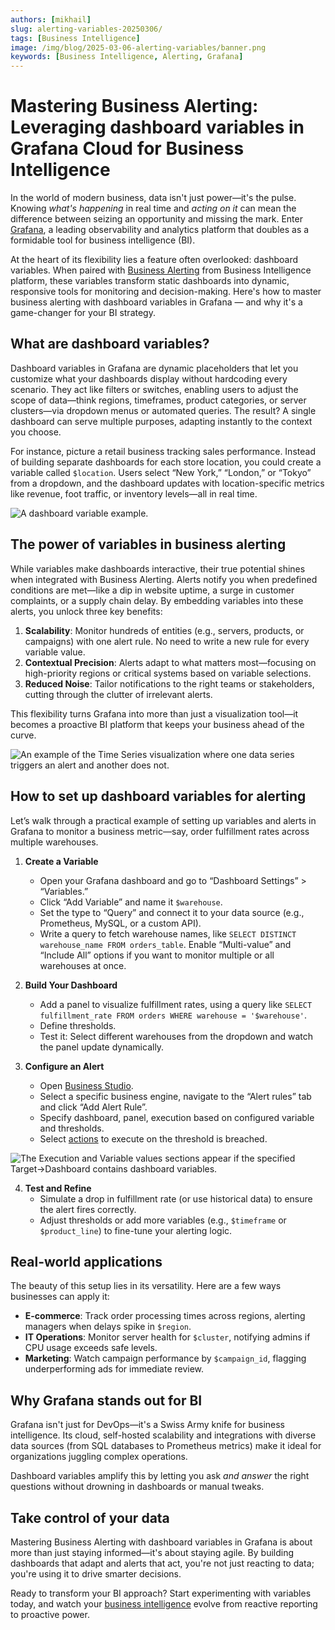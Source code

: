 ```yaml
---
authors: [mikhail]
slug: alerting-variables-20250306/
tags: [Business Intelligence]
image: /img/blog/2025-03-06-alerting-variables/banner.png
keywords: [Business Intelligence, Alerting, Grafana]
---
```



# Mastering Business Alerting: Leveraging dashboard variables in Grafana Cloud for Business Intelligence

In the world of modern business, data isn't just power—it's the pulse. Knowing _what's happening_ in real time and _acting on it_ can mean the difference between seizing an opportunity and missing the mark. Enter [Grafana](https://grafana.com), a leading observability and analytics platform that doubles as a formidable tool for business intelligence (BI).

At the heart of its flexibility lies a feature often overlooked: dashboard variables. When paired with [Business Alerting](/big/alerting/) from Business Intelligence platform, these variables transform static dashboards into dynamic, responsive tools for monitoring and decision-making. Here's how to master business alerting with dashboard variables in Grafana — and why it's a game-changer for your BI strategy.

<Youtube
  id="ey0ZSbSDxtI"
  title="Mastering Business Alerting: Dashboard Variables in Grafana Cloud."
/>

## What are dashboard variables?

Dashboard variables in Grafana are dynamic placeholders that let you customize what your dashboards display without hardcoding every scenario. They act like filters or switches, enabling users to adjust the scope of data—think regions, timeframes, product categories, or server clusters—via dropdown menus or automated queries. The result? A single dashboard can serve multiple purposes, adapting instantly to the context you choose.

For instance, picture a retail business tracking sales performance. Instead of building separate dashboards for each store location, you could create a variable called `$location`. Users select “New York,” “London,” or “Tokyo” from a dropdown, and the dashboard updates with location-specific metrics like revenue, foot traffic, or inventory levels—all in real time.

<Image
  title="A dashboard variable example."
  src="/img/blog/2025-03-06-alerting-variables/dashboard-variables.png"
/>

## The power of variables in business alerting

While variables make dashboards interactive, their true potential shines when integrated with Business Alerting. Alerts notify you when predefined conditions are met—like a dip in website uptime, a surge in customer complaints, or a supply chain delay. By embedding variables into these alerts, you unlock three key benefits:

1. **Scalability**: Monitor hundreds of entities (e.g., servers, products, or campaigns) with one alert rule. No need to write a new rule for every variable value.
2. **Contextual Precision**: Alerts adapt to what matters most—focusing on high-priority regions or critical systems based on variable selections.
3. **Reduced Noise**: Tailor notifications to the right teams or stakeholders, cutting through the clutter of irrelevant alerts.

This flexibility turns Grafana into more than just a visualization tool—it becomes a proactive BI platform that keeps your business ahead of the curve.

<Image
  title="An example of the Time Series visualization where one data series triggers an alert and another does not."
  src="/img/big/business-alerting/var-1.png"
/>

## How to set up dashboard variables for alerting

Let’s walk through a practical example of setting up variables and alerts in Grafana to monitor a business metric—say, order fulfillment rates across multiple warehouses.

1. **Create a Variable**

   - Open your Grafana dashboard and go to “Dashboard Settings” > “Variables.”
   - Click “Add Variable” and name it `$warehouse`.
   - Set the type to “Query” and connect it to your data source (e.g., Prometheus, MySQL, or a custom API).
   - Write a query to fetch warehouse names, like `SELECT DISTINCT warehouse_name FROM orders_table`. Enable “Multi-value” and “Include All” options if you want to monitor multiple or all warehouses at once.

2. **Build Your Dashboard**

   - Add a panel to visualize fulfillment rates, using a query like `SELECT fulfillment_rate FROM orders WHERE warehouse = '$warehouse'`.
   - Define thresholds.
   - Test it: Select different warehouses from the dropdown and watch the panel update dynamically.

3. **Configure an Alert**

   - Open [Business Studio](/big/studio/).
   - Select a specific business engine, navigate to the “Alert rules” tab and click “Add Alert Rule”.
   - Specify dashboard, panel, execution based on configured variable and thresholds.
   - Select [actions](/big/studio/actions/) to execute on the threshold is breached.

<Image
  title="The Execution and Variable values sections appear if the specified Target->Dashboard contains dashboard variables."
  src="/img/big/business-alerting/execution-var-values.png"
/>

4. **Test and Refine**
   - Simulate a drop in fulfillment rate (or use historical data) to ensure the alert fires correctly.
   - Adjust thresholds or add more variables (e.g., `$timeframe` or `$product_line`) to fine-tune your alerting logic.

## Real-world applications

The beauty of this setup lies in its versatility. Here are a few ways businesses can apply it:

- **E-commerce**: Track order processing times across regions, alerting managers when delays spike in `$region`.
- **IT Operations**: Monitor server health for `$cluster`, notifying admins if CPU usage exceeds safe levels.
- **Marketing**: Watch campaign performance by `$campaign_id`, flagging underperforming ads for immediate review.

## Why Grafana stands out for BI

Grafana isn't just for DevOps—it's a Swiss Army knife for business intelligence. Its cloud, self-hosted scalability and integrations with diverse data sources (from SQL databases to Prometheus metrics) make it ideal for organizations juggling complex operations.

Dashboard variables amplify this by letting you ask _and answer_ the right questions without drowning in dashboards or manual tweaks.

## Take control of your data

Mastering Business Alerting with dashboard variables in Grafana is about more than just staying informed—it's about staying agile. By building dashboards that adapt and alerts that act, you're not just reacting to data; you're using it to drive smarter decisions.

Ready to transform your BI approach? Start experimenting with variables today, and watch your [business intelligence](/big) evolve from reactive reporting to proactive power.

<Feedback />
